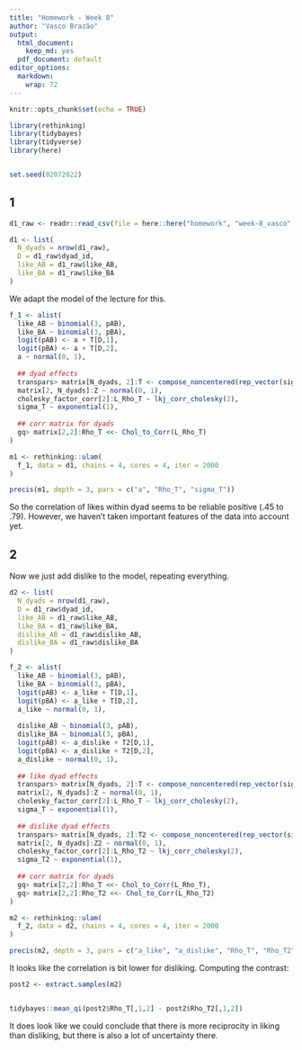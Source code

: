 ```yaml
---
title: "Homework - Week 8"
author: "Vasco Brazão"
output:
  html_document:
    keep_md: yes
  pdf_document: default
editor_options:
  markdown:
    wrap: 72
---
```


```r
knitr::opts_chunk$set(echo = TRUE)
```

```r
library(rethinking)
library(tidybayes)
library(tidyverse)
library(here)


set.seed(02072022)
```

## 1

```r
d1_raw <- readr::read_csv(file = here::here("homework", "week-8_vasco", "week08_Monks.csv"))

d1 <- list(
  N_dyads = nrow(d1_raw),
  D = d1_raw$dyad_id,
  like_AB = d1_raw$like_AB,
  like_BA = d1_raw$like_BA
)
```

We adapt the model of the lecture for this.

```r
f_1 <- alist(
  like_AB ~ binomial(3, pAB),
  like_BA ~ binomial(3, pBA),
  logit(pAB) <- a + T[D,1],
  logit(pBA) <- a + T[D,2],
  a ~ normal(0, 1),
  
  ## dyad effects
  transpars> matrix[N_dyads, 2]:T <- compose_noncentered(rep_vector(sigma_T, 2), L_Rho_T, Z),
  matrix[2, N_dyads]:Z ~ normal(0, 1),
  cholesky_factor_corr[2]:L_Rho_T ~ lkj_corr_cholesky(2),
  sigma_T ~ exponential(1),
  
  ## corr matrix for dyads
  gq> matrix[2,2]:Rho_T <<- Chol_to_Corr(L_Rho_T) 
)

m1 <- rethinking::ulam(
  f_1, data = d1, chains = 4, cores = 4, iter = 2000
)

precis(m1, depth = 3, pars = c("a", "Rho_T", "sigma_T"))
```

So the correlation of likes within dyad seems to be reliable positive (.45 to .79). However, we haven't taken important features of the data into account yet.

## 2

Now we just add dislike to the model, repeating everything.

```r
d2 <- list(
  N_dyads = nrow(d1_raw),
  D = d1_raw$dyad_id,
  like_AB = d1_raw$like_AB,
  like_BA = d1_raw$like_BA,
  dislike_AB = d1_raw$dislike_AB,
  dislike_BA = d1_raw$dislike_BA
)
```

```r
f_2 <- alist(
  like_AB ~ binomial(3, pAB),
  like_BA ~ binomial(3, pBA),
  logit(pAB) <- a_like + T[D,1],
  logit(pBA) <- a_like + T[D,2],
  a_like ~ normal(0, 1),
  
  dislike_AB ~ binomial(3, pAB),
  dislike_BA ~ binomial(3, pBA),
  logit(pAB) <- a_dislike + T2[D,1],
  logit(pBA) <- a_dislike + T2[D,2],
  a_dislike ~ normal(0, 1),
  
  ## like dyad effects
  transpars> matrix[N_dyads, 2]:T <- compose_noncentered(rep_vector(sigma_T, 2), L_Rho_T, Z),
  matrix[2, N_dyads]:Z ~ normal(0, 1),
  cholesky_factor_corr[2]:L_Rho_T ~ lkj_corr_cholesky(2),
  sigma_T ~ exponential(1),
  
  ## dislike dyad effects
  transpars> matrix[N_dyads, 2]:T2 <- compose_noncentered(rep_vector(sigma_T2, 2), L_Rho_T2, Z2),
  matrix[2, N_dyads]:Z2 ~ normal(0, 1),
  cholesky_factor_corr[2]:L_Rho_T2 ~ lkj_corr_cholesky(2),
  sigma_T2 ~ exponential(1),
  
  ## corr matrix for dyads
  gq> matrix[2,2]:Rho_T <<- Chol_to_Corr(L_Rho_T), 
  gq> matrix[2,2]:Rho_T2 <<- Chol_to_Corr(L_Rho_T2) 
)

m2 <- rethinking::ulam(
  f_2, data = d2, chains = 4, cores = 4, iter = 2000
)

precis(m2, depth = 3, pars = c("a_like", "a_dislike", "Rho_T", "Rho_T2"))
```

It looks like the correlation is bit lower for disliking. Computing the contrast:

```r
post2 <- extract.samples(m2)


tidybayes::mean_qi(post2$Rho_T[,1,2] - post2$Rho_T2[,1,2])
```

It does look like we could conclude that there is more reciprocity in liking than disliking, but there is also a lot of uncertainty there.


